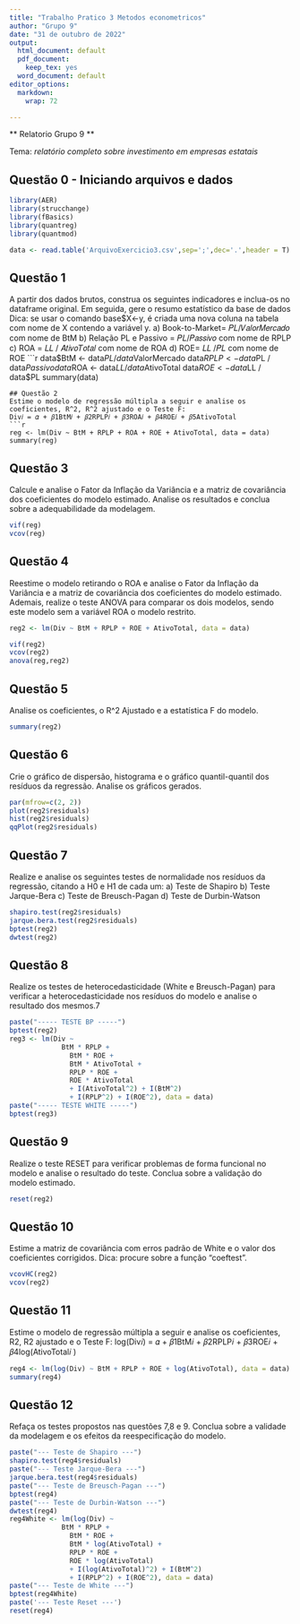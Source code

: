 ```yaml
---
title: "Trabalho Pratico 3 Metodos econometricos"
author: "Grupo 9"
date: "31 de outubro de 2022"
output:
  html_document: default
  pdf_document:
    keep_tex: yes
  word_document: default
editor_options:
  markdown:
    wrap: 72

---
```


** Relatorio Grupo 9 **

Tema: *relatório completo sobre investimento em empresas estatais*

## Questão 0 - Iniciando arquivos e dados

```r
library(AER)
library(strucchange)
library(fBasics)
library(quantreg)
library(quantmod)

data <- read.table('ArquivoExercicio3.csv',sep=';',dec='.',header = T)
```
## Questão 1
A partir dos dados brutos, construa os seguintes indicadores e inclua-os no dataframe original.
Em seguida, gere o resumo estatístico da base de dados Dica: se usar o comando base$X<-y, é criada
uma nova coluna na tabela com nome de X contendo a variável y.
a) Book-to-Market= 𝑃𝐿/𝑉𝑎𝑙𝑜𝑟𝑀𝑒𝑟𝑐𝑎𝑑𝑜 com nome de BtM
b) Relação PL e Passivo = 𝑃𝐿/𝑃𝑎𝑠𝑠𝑖𝑣𝑜 com nome de RPLP
c) ROA = 𝐿𝐿 / 𝐴𝑡𝑖𝑣𝑜𝑇𝑜𝑡𝑎𝑙 com nome de ROA
d) ROE= 𝐿𝐿 /𝑃𝐿 com nome de ROE
```r
data$BtM <- data$PL / data$ValorMercado
data$RPLP <- data$PL / data$Passivo
data$ROA <- data$LL / data$AtivoTotal
data$ROE <- data$LL / data$PL
summary(data)
```
## Questão 2
Estime o modelo de regressão múltipla a seguir e analise os coeficientes, R^2, R^2 ajustado e o Teste F:
Div𝑖 = 𝛼 + 𝛽1BtM𝑖 + 𝛽2RPLP𝑖 + 𝛽3ROA𝑖 + 𝛽4ROE𝑖 + 𝛽5AtivoTotal
```r
reg <- lm(Div ~ BtM + RPLP + ROA + ROE + AtivoTotal, data = data)
summary(reg)
```
## Questão 3
Calcule e analise o Fator da Inflação da Variância e a matriz de covariância dos coeficientes
do modelo estimado. Analise os resultados e conclua sobre a adequabilidade da modelagem.
```r
vif(reg)
vcov(reg)
```
## Questão 4
Reestime o modelo retirando o ROA e analise o Fator da Inflação da Variância e a matriz de
covariância dos coeficientes do modelo estimado. Ademais, realize o teste ANOVA para comparar
os dois modelos, sendo este modelo sem a variável ROA o modelo restrito.
```r
reg2 <- lm(Div ~ BtM + RPLP + ROE + AtivoTotal, data = data)

vif(reg2)
vcov(reg2)
anova(reg,reg2)
```
## Questão 5
Analise os coeficientes, o R^2 Ajustado e a estatística F do modelo.
```r
summary(reg2)
```
## Questão 6
Crie o gráfico de dispersão, histograma e o gráfico quantil-quantil dos resíduos da regressão.
Analise os gráficos gerados.
```r
par(mfrow=c(2, 2))
plot(reg2$residuals)
hist(reg2$residuals)
qqPlot(reg2$residuals)
```
## Questão 7
Realize e analise os seguintes testes de normalidade nos resíduos da regressão, citando a H0 e
H1 de cada um:
a) Teste de Shapiro
b) Teste Jarque-Bera
c) Teste de Breusch-Pagan
d) Teste de Durbin-Watson
```r
shapiro.test(reg2$residuals)
jarque.bera.test(reg2$residuals)
bptest(reg2)
dwtest(reg2)
```
## Questão 8
Realize os testes de heterocedasticidade (White e Breusch-Pagan) para verificar a
heterocedasticidade nos resíduos do modelo e analise o resultado dos mesmos.7
```r
paste("----- TESTE BP -----")
bptest(reg2)
reg3 <- lm(Div ~
             BtM * RPLP +
               BtM * ROE +
               BtM * AtivoTotal +
               RPLP * ROE +
               ROE * AtivoTotal
               + I(AtivoTotal^2) + I(BtM^2)
               + I(RPLP^2) + I(ROE^2), data = data)
paste("----- TESTE WHITE -----")
bptest(reg3)
```
## Questão 9
Realize o teste RESET para verificar problemas de forma funcional no modelo e analise o
resultado do teste. Conclua sobre a validação do modelo estimado.
```r
reset(reg2)
```
## Questão 10
Estime a matriz de covariância com erros padrão de White e o valor dos coeficientes corrigidos.
Dica: procure sobre a função “coeftest”.
```r
vcovHC(reg2)
vcov(reg2)
```
## Questão 11
Estime o modelo de regressão múltipla a seguir e analise os coeficientes, R2, R2 ajustado e o Teste F:
log(Div𝑖) = 𝛼 + 𝛽1BtM𝑖 + 𝛽2RPLP𝑖 + 𝛽3ROE𝑖 + 𝛽4log(AtivoTotal𝑖 )
```r
reg4 <- lm(log(Div) ~ BtM + RPLP + ROE + log(AtivoTotal), data = data)
summary(reg4)
```
## Questão 12
Refaça os testes propostos nas questões 7,8 e 9. Conclua sobre a validade da modelagem e os
efeitos da reespecificação do modelo.
```r
paste("--- Teste de Shapiro ---")
shapiro.test(reg4$residuals)
paste("--- Teste Jarque-Bera ---")
jarque.bera.test(reg4$residuals)
paste("--- Teste de Breusch-Pagan ---")
bptest(reg4)
paste("--- Teste de Durbin-Watson ---")
dwtest(reg4)
reg4White <- lm(log(Div) ~
             BtM * RPLP +
               BtM * ROE +
               BtM * log(AtivoTotal) +
               RPLP * ROE +
               ROE * log(AtivoTotal)
               + I(log(AtivoTotal)^2) + I(BtM^2)
               + I(RPLP^2) + I(ROE^2), data = data)
paste("--- Teste de White ---")
bptest(reg4White)
paste('--- Teste Reset ---')
reset(reg4)
```